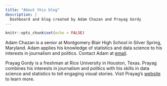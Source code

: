 ```yaml
---
title: "About this blog"
description: |
  Dashboard and blog created by Adam Chazan and Prayag Gordy
---
```


```r
knitr::opts_chunk$set(echo = FALSE)
```

Adam Chazan is a senior at Montgomery Blair High School in Silver Spring, Maryland. Adam applies his knowledge of statistics and data science to his interests in journalism and politics. Contact Adam at [email](adam.e.chazan@gmail.com).

Prayag Gordy is a freshman at Rice University in Houston, Texas. Prayag combines his interests in journalism and politics with his skills in data science and statistics to tell engaging visual stories. Visit Prayag's [website](https://prayaggordy.github.io) to learn more.
